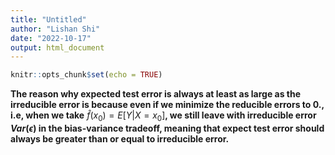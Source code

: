 ```yaml
---
title: "Untitled"
author: "Lishan Shi"
date: "2022-10-17"
output: html_document
---
```


```r
knitr::opts_chunk$set(echo = TRUE)
```

**The reason why expected test error is always at least as large as the irreducible error is because even if we minimize the reducible errors to 0., i.e, when we take** $\hat{f}(x_0)=E[Y|X=x_0]$**, we still leave with irreducible error $Var(\epsilon)$ in the bias-variance tradeoff, meaning that expect test error should always be greater than or equal to irreducible error.**
